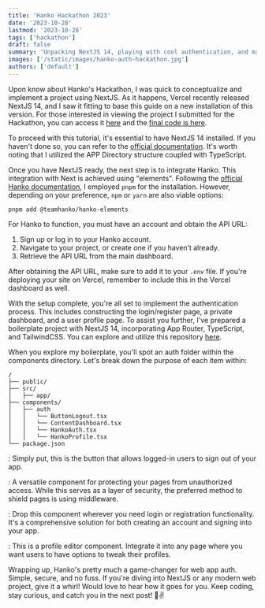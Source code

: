 ```yaml
---
title: 'Hanko Hackathon 2023'
date: '2023-10-28'
lastmod: '2023-10-28'
tags: ['hackathon']
draft: false
summary: 'Unpacking NextJS 14, playing with cool authentication, and making setup a breeze! Hanko Hackathon 2023'
images: ['/static/images/hanko-auth-hackathon.jpg']
authors: ['default']
---
```


Upon know about Hanko's Hackathon, I was quick to conceptualize and implement a project using NextJS.
As it happens, Vercel recently released NextJS 14, and I saw it fitting to base this guide on a new installation of this version. For those interested in viewing the project I submitted for the Hackathon, you can access it [here](https://hanko-hackathon.vercel.app/) and the [final code is here](https://github.com/johanguse/hanko_hackathon).

To proceed with this tutorial, it's essential to have NextJS 14 installed. If you haven't done so, you can refer to the [official documentation](https://nextjs.org/docs/getting-started/installation). It's worth noting that I utilized the APP Directory structure coupled with TypeScript.

Once you have NextJS ready, the next step is to integrate Hanko. This integration with Next is achieved using "elements". Following the [official Hanko documentation](https://docs.hanko.io/quickstarts/fullstack/next), I employed `pnpm` for the installation. However, depending on your preference, `npm` or `yarn` are also viable options:

```
pnpm add @teamhanko/hanko-elements
```

For Hanko to function, you must have an account and obtain the API URL:

1. Sign up or log in to your Hanko account.
2. Navigate to your project, or create one if you haven’t already.
3. Retrieve the API URL from the main dashboard.

After obtaining the API URL, make sure to add it to your `.env` file. If you're deploying your site on Vercel, remember to include this in the Vercel dashboard as well.

With the setup complete, you're all set to implement the authentication process. This includes constructing the login/register page, a private dashboard, and a user profile page. To assist you further, I've prepared a boilerplate project with NextJS 14, incorporating App Router, TypeScript, and TailwindCSS. You can explore and utilize this repository [here](https://github.com/johanguse/nextjs14-hanko-auth).

When you explore my boilerplate, you'll spot an auth folder within the components directory. Let's break down the purpose of each item within:

```
/
├── public/
├── src/
│   ├── app/
├── components/
│   ├── auth
│   │   └── ButtonLogout.tsx
│   │   └── ContentDashboard.tsx
│   │   └── HankoAuth.tsx
│   │   └── HankoProfile.tsx
└── package.json
```

<ButtonLogout />: Simply put, this is the button that allows logged-in users to sign out of your
app.

<DashboardContent>: A versatile component for protecting your pages from unauthorized access. While this serves as a layer of security, the preferred method to shield pages is using middleware.

<HankoAuth />: Drop this component wherever you need login or registration functionality. It's a
comprehensive solution for both creating an account and signing into your app.

<HankoProfile />: This is a profile editor component. Integrate it into any page where you want
users to have options to tweak their profiles.

Wrapping up, Hanko's pretty much a game-changer for web app auth. Simple, secure, and no fuss. If you're diving into NextJS or any modern web project, give it a whirl! Would love to hear how it goes for you. Keep coding, stay curious, and catch you in the next post! 🚀✌️
